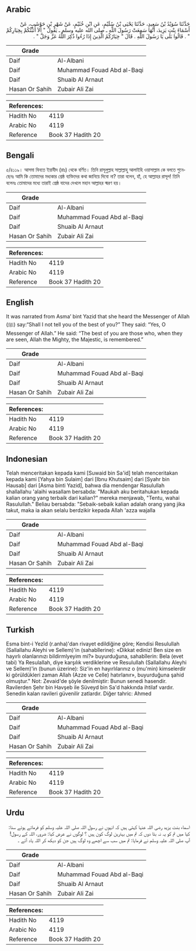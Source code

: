 ## Arabic


<div dir="rtl" lang="ar" style={{fontSize:'larger',backgroundColor:'#f8f9fa',padding:20}}>
حَدَّثَنَا سُوَيْدُ بْنُ سَعِيدٍ، حَدَّثَنَا يَحْيَى بْنُ سُلَيْمٍ، عَنِ ابْنِ خُثَيْمٍ، عَنْ شَهْرِ بْنِ حَوْشَبٍ، عَنْ أَسْمَاءَ بِنْتِ يَزِيدَ، أَنَّهَا سَمِعَتْ رَسُولَ اللَّهِ ـ صلى الله عليه وسلم ـ يَقُولُ ‏"‏ أَلاَ أُنَبِّئُكُمْ بِخِيَارِكُمْ ‏"‏ ‏.‏ قَالُوا بَلَى يَا رَسُولَ اللَّهِ ‏.‏ قَالَ ‏"‏ خِيَارُكُمُ الَّذِينَ إِذَا رُءُوا ذُكِرَ اللَّهُ عَزَّ وَجَلَّ ‏"‏ ‏.‏
</div>
<div style={{backgroundColor:'#f8f9fa',padding:20, marginBottom: 10}}><table> <thead> <tr> <th>Grade</th> <th></th> </tr> </thead> <tbody> <tr><td>Daif</td><td>Al-Albani</td></tr><tr><td>Daif</td><td>Muhammad Fouad Abd al-Baqi</td></tr><tr><td>Daif</td><td>Shuaib Al Arnaut</td></tr><tr><td>Hasan Or Sahih</td><td>Zubair Ali Zai</td></tr></tbody></table><table> <thead> <tr> <th>References:</th> <th></th> </tr> </thead> <tbody><tr><td>Hadith No</td><td>4119</td></tr><tr><td>Arabic No</td><td>4119</td></tr><tr><td>Reference</td><td>Book 37 Hadith 20</td></tr></tbody></table></div>

## Bengali


<div dir="ltr" lang="bn" style={{fontSize:'larger',backgroundColor:'#f8f9fa',padding:20}}>
৫/৪১১৯। আসমা বিনতে ইয়াযীদ (রাঃ) থেকে বর্ণিত। তিনি রাসূলুল্লাহ সাল্লাল্লাহু আলাইহি ওয়াসাল্লাম কে বলতে শুনেছেনঃ আমি কি তোমাদের মধ্যকার শ্রেষ্ঠ ব্যক্তিদের কথা জানিয়ে দিবো না? তারা বলেন, হাঁ, হে আল্লাহর রাসূল! তিনি বলেনঃ তোমাদের মধ্যে তারাই শ্রেষ্ঠ যাদের দেখলে মহান আল্লাহর স্মরণ হয়।
</div>
<div style={{backgroundColor:'#f8f9fa',padding:20, marginBottom: 10}}><table> <thead> <tr> <th>Grade</th> <th></th> </tr> </thead> <tbody> <tr><td>Daif</td><td>Al-Albani</td></tr><tr><td>Daif</td><td>Muhammad Fouad Abd al-Baqi</td></tr><tr><td>Daif</td><td>Shuaib Al Arnaut</td></tr><tr><td>Hasan Or Sahih</td><td>Zubair Ali Zai</td></tr></tbody></table><table> <thead> <tr> <th>References:</th> <th></th> </tr> </thead> <tbody><tr><td>Hadith No</td><td>4119</td></tr><tr><td>Arabic No</td><td>4119</td></tr><tr><td>Reference</td><td>Book 37 Hadith 20</td></tr></tbody></table></div>

## English


<div dir="ltr" lang="en" style={{fontSize:'larger',backgroundColor:'#f8f9fa',padding:20}}>
It was narrated from Asma’ bint Yazid that she heard the Messenger of Allah (ﷺ) say:“Shall I not tell you of the best of you?” They said: “Yes, O Messenger of Allah.” He said: “The best of you are those who, when they are seen, Allah the Mighty, the Majestic, is remembered.”
</div>
<div style={{backgroundColor:'#f8f9fa',padding:20, marginBottom: 10}}><table> <thead> <tr> <th>Grade</th> <th></th> </tr> </thead> <tbody> <tr><td>Daif</td><td>Al-Albani</td></tr><tr><td>Daif</td><td>Muhammad Fouad Abd al-Baqi</td></tr><tr><td>Daif</td><td>Shuaib Al Arnaut</td></tr><tr><td>Hasan Or Sahih</td><td>Zubair Ali Zai</td></tr></tbody></table><table> <thead> <tr> <th>References:</th> <th></th> </tr> </thead> <tbody><tr><td>Hadith No</td><td>4119</td></tr><tr><td>Arabic No</td><td>4119</td></tr><tr><td>Reference</td><td>Book 37 Hadith 20</td></tr></tbody></table></div>

## Indonesian


<div dir="ltr" lang="id" style={{fontSize:'larger',backgroundColor:'#f8f9fa',padding:20}}>
Telah menceritakan kepada kami [Suwaid bin Sa'id] telah menceritakan kepada kami [Yahya bin Sulaim] dari [Ibnu Khutsaim] dari [Syahr bin Hausab] dari [Asma binti Yazid], bahwa dia mendengar Rasulullah shallallahu 'alaihi wasallam bersabda: "Maukah aku beritahukan kepada kalian orang yang terbaik dari kalian?" mereka menjawab, "Tentu, wahai Rasulullah." Beliau bersabda: "Sebaik-sebaik kalian adalah orang yang jika takut, maka ia akan selalu berdzikir kepada Allah 'azza wajalla
</div>
<div style={{backgroundColor:'#f8f9fa',padding:20, marginBottom: 10}}><table> <thead> <tr> <th>Grade</th> <th></th> </tr> </thead> <tbody> <tr><td>Daif</td><td>Al-Albani</td></tr><tr><td>Daif</td><td>Muhammad Fouad Abd al-Baqi</td></tr><tr><td>Daif</td><td>Shuaib Al Arnaut</td></tr><tr><td>Hasan Or Sahih</td><td>Zubair Ali Zai</td></tr></tbody></table><table> <thead> <tr> <th>References:</th> <th></th> </tr> </thead> <tbody><tr><td>Hadith No</td><td>4119</td></tr><tr><td>Arabic No</td><td>4119</td></tr><tr><td>Reference</td><td>Book 37 Hadith 20</td></tr></tbody></table></div>

## Turkish


<div dir="ltr" lang="tr" style={{fontSize:'larger',backgroundColor:'#f8f9fa',padding:20}}>
Esma bint-i Yezîd (r.anha)'dan rivayet edildiğine göre; Kendisi Resulullah (Sallallahu Aleyhi ve Sellem)'in (sahabîlerine): «Dikkat ediniz! Ben size en hayırlı olanlarınızı bildirmlyeyim mi?» buyurduğuna, sahabîlerin: Bela (evet tabi) Ya Resulallah, diye karşılık verdiklerine ve Resulullah (Sallallahu Aleyhi ve Sellem)'in (bunun üzerine): Siz'in en hayırlılarınız o (mu'min) kimselerdir ki görüldükleri zaman Allah (Azze ve Celle) hatırlanır», buyurduğuna şahid olmuştur." Not: Zevaid'de şöyle denilmiştir: Bunun senedi hasendir. Ravilerden Şehr bin Havşeb ile Süveyd bin Sa'd hakkında ihtilaf vardır. Senedin kalan ravileri güvenilir zatlardır. Diğer tahric: Ahmed
</div>
<div style={{backgroundColor:'#f8f9fa',padding:20, marginBottom: 10}}><table> <thead> <tr> <th>Grade</th> <th></th> </tr> </thead> <tbody> <tr><td>Daif</td><td>Al-Albani</td></tr><tr><td>Daif</td><td>Muhammad Fouad Abd al-Baqi</td></tr><tr><td>Daif</td><td>Shuaib Al Arnaut</td></tr><tr><td>Hasan Or Sahih</td><td>Zubair Ali Zai</td></tr></tbody></table><table> <thead> <tr> <th>References:</th> <th></th> </tr> </thead> <tbody><tr><td>Hadith No</td><td>4119</td></tr><tr><td>Arabic No</td><td>4119</td></tr><tr><td>Reference</td><td>Book 37 Hadith 20</td></tr></tbody></table></div>

## Urdu


<div dir="rtl" lang="ur" style={{fontSize:'larger',backgroundColor:'#f8f9fa',padding:20}}>
اسماء بنت یزید رضی اللہ عنہا کہتی ہیں کہ انہوں نے رسول اللہ صلی اللہ علیہ وسلم کو فرماتے ہوئے سنا: کیا میں تم کو یہ نہ بتا دوں کہ تم میں بہترین لوگ کون ہیں ؟ لوگوں نے عرض کیا: ضرور، اللہ کے رسول! آپ صلی اللہ علیہ وسلم نے فرمایا: تم میں سب سے اچھے وہ لوگ ہیں جن کو دیکھ کر اللہ یاد آئے ۔
</div>
<div style={{backgroundColor:'#f8f9fa',padding:20, marginBottom: 10}}><table> <thead> <tr> <th>Grade</th> <th></th> </tr> </thead> <tbody> <tr><td>Daif</td><td>Al-Albani</td></tr><tr><td>Daif</td><td>Muhammad Fouad Abd al-Baqi</td></tr><tr><td>Daif</td><td>Shuaib Al Arnaut</td></tr><tr><td>Hasan Or Sahih</td><td>Zubair Ali Zai</td></tr></tbody></table><table> <thead> <tr> <th>References:</th> <th></th> </tr> </thead> <tbody><tr><td>Hadith No</td><td>4119</td></tr><tr><td>Arabic No</td><td>4119</td></tr><tr><td>Reference</td><td>Book 37 Hadith 20</td></tr></tbody></table></div>